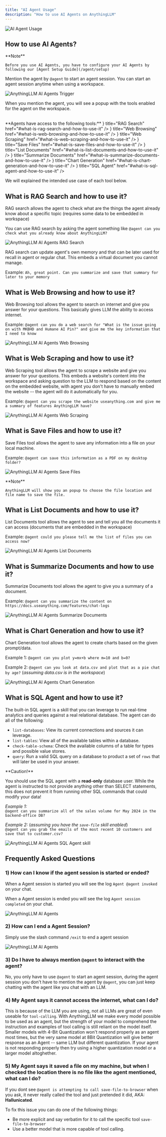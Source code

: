 ```yaml
---
title: "AI Agent Usage"
description: "How to use AI Agents on AnythingLLM"
---
```



<Image
  src="/images/guides/ai-agents/usage.png" 
  height={1080} 
  width={1920} 
  quality={100}
  alt="AI Agent Usage"
/>


## How to use AI Agents?

<Callout type="warning" emoji="️⚠️">
  **Note**

    Before you use AI Agents, you have to configure your AI Agents by following our [Agent Setup Guide](/agent/setup)
</Callout>


Mention the agent by `@agent` to start an agent session. You can start an agent session anytime when using a workspace.

<Image
  src="/images/guides/ai-agents/trigger.png" 
  height={1080} 
  width={1920} 
  quality={100}
  alt="AnythingLLM AI Agents Trigger"
/>

When you mention the agent, you will see a popup with the tools enabled for the agent on the workspace.

<br />
**Agents have access to the following tools:**

<Cards>
  <Card icon={<BoxIcon />} title="RAG Search" href="#what-is-rag-search-and-how-to-use-it" />
  <Card icon={<GlobeIcon />} title="Web Browsing" href="#what-is-web-browsing-and-how-to-use-it" />
  <Card icon={<RowsIcon />} title="Web Scraping" href="#what-is-web-scraping-and-how-to-use-it" />
  <Card icon={<FileIcon />} title="Save Files" href="#what-is-save-files-and-how-to-use-it" />
  <Card icon={<NewsletterIcon />} title="List Documents" href="#what-is-list-documents-and-how-to-use-it" />
  <Card icon={<CardsIcon />} title="Summarize Documents" href="#what-is-summarize-documents-and-how-to-use-it" />
  <Card icon={<DiagramIcon />} title="Chart Generation" href="#what-is-chart-generation-and-how-to-use-it" />
  <Card icon={<Database />} title="SQL Agent" href="#what-is-sql-agent-and-how-to-use-it" />
</Cards>

We will explained the intended use case of each tool below.


## What is RAG Search and how to use it?
RAG search allows the agent to check what are the things the agent already know about a specific topic (requires some data to be embedded in workspace)

You can use RAG search by asking the agent something like `@agent can you check what you already know about AnythingLLM?`

<Image
  src="/images/guides/ai-agents/rag-search.png" 
  height={1080} 
  width={1920} 
  quality={100}
  alt="AnythingLLM AI Agents RAG Search"
/>

RAG search can update agent's own memory and that can be later used for recall in agent or regular chat. This embeds a virtual document you cannot manage.

Example: `Ah, great point. Can you summarize and save that summary for later to your memory`


## What is Web Browsing and how to use it?
Web Browsing tool allows the agent to search on internet and give you answer for your questions. This basically gives LLM the ability to access internet.

Example: `@agent can you do a web search for "What is the issue going on with MKBHD and Humane AI Pin?" and give me the key information that I need to know`

<Image
  src="/images/guides/ai-agents/browsing.png" 
  height={1080} 
  width={1920} 
  quality={100}
  alt="AnythingLLM AI Agents Web Browsing"
/>


## What is Web Scraping and how to use it?
Web Scraping tool allows the agent to scrape a website and give you answer for your questions. This embeds a website's content into the workspace and asking question to the LLM to respond based on the content on the embedded website, with agent you don't have to manually embed the website -- the agent will do it automatically for you.

Example: `@agent can you scrape the website useanything.com and give me a summary of features AnythingLLM have?`

<Image
  src="/images/guides/ai-agents/scrape.png" 
  height={1080} 
  width={1920} 
  quality={100}
  alt="AnythingLLM AI Agents Web Scraping"
/>


## What is Save Files and how to use it?
Save Files tool allows the agent to save any information into a file on your local machine.

Example: `@agent can save this information as a PDF on my desktop folder?`

<Image
  src="/images/guides/ai-agents/saving.png" 
  height={1080} 
  width={1920} 
  quality={100}
  alt="AnythingLLM AI Agents Save Files"
/>

<Callout type="info" emoji="️💡">
  **Note**

    AnythingLLM will show you an popup to choose the file location and file name to save the file.
</Callout>


## What is List Documents and how to use it?
List Documents tool allows the agent to see and tell you all the documents it can access (documents that are embedded in the workspace)

Example: `@agent could you please tell me the list of files you can access now?`

<Image
  src="/images/guides/ai-agents/list-document.png" 
  height={1080} 
  width={1920} 
  quality={100}
  alt="AnythingLLM AI Agents List Documents"
/>


## What is Summarize Documents and how to use it?
Summarize Documents tool allows the agent to give you a summary of a document.

Example: `@agent can you summarize the content on https://docs.useanything.com/features/chat-logs`

<Image
  src="/images/guides/ai-agents/summarize.png" 
  height={1080} 
  width={1920} 
  quality={100}
  alt="AnythingLLM AI Agents Summarize Documents"
/>


## What is Chart Generation and how to use it?
Chart Generation tool allows the agent to create charts based on the given prompt/data.

Example 1: `@agent can you plot y=mx+b where m=10 and b=0?`

Example 2: `@agent can you look at data.csv and plot that as a pie chat by age?` (*assuming data.csv is in the workspace*)

<Image
  src="/images/guides/ai-agents/graph.png" 
  height={1080} 
  width={1920} 
  quality={100}
  alt="AnythingLLM AI Agents Chart Generation"
/>


## What is SQL Agent and how to use it?
The built-in SQL agent is a skill that you can leverage to run real-time analytics and queries against a real relational database. The agent can do all of the following:
- `list-databases`: View its current connections and sources it can leverage.
- `list-tables`: View all of the available tables within a database.
- `check-table-schema`: Check the available columns of a table for types and possible value stores.
- `query`: Run a valid SQL query on a database to product a set of `rows` that will later be used in your answer.

<Callout type="warning" emoji="️🔧">
  **Caution!**

  You should use the SQL agent with a <b>read-only</b> database user. While the agent is instructed to not provide anything other than SELECT statements, this does not prevent it from running other SQL commands that could modify your data!
</Callout>


_Example 1:_ <br/>
`@agent can you summarize all of the sales volume for May 2024 in the backend-office DB?`

_Example 2:_ (_assuming you have the `save-file` skill enabled_)<br/>
`@agent can you grab the emails of the most recent 10 customers and save that to customer.csv?` 

<Image
  src="/images/guides/ai-agents/sql-agent.png" 
  height={1080} 
  width={1920} 
  quality={100}
  alt="AnythingLLM AI Agents SQL Agent skill"
/>


## Frequently Asked Questions

### 1) How can I know if the agent session is started or ended?
When a Agent session is started you will see the log `Agent @agent invoked` on your chat.

When a Agent session is ended you will see the log `Agent session completed` on your chat.

<Image
  src="/images/guides/ai-agents/start-end.png" 
  height={1080} 
  width={1920} 
  quality={100}
  alt="AnythingLLM AI Agents"
/>


### 2) How can I end a Agent Session?
Simply use the slash command `/exit` to end a agent session

<Image
  src="/images/guides/ai-agents/end-slash-command.png" 
  height={1080} 
  width={1920} 
  quality={100}
  alt="AnythingLLM AI Agents"
/>


### 3) Do I have to always mention `@agent` to interact with the agent?
No, you only have to use `@agent` to start an agent session, during the agent session you don't have to mention the agent by `@agent`, you can just keep chatting with the agent like you chat with an LLM.


### 4) My Agent says it cannot access the internet, what can I do?
This is because of the LLM you are using, not all LLMs are great of even useable for `tool-calling`. With AnythingLLM we make every model possible to be used as an agent, but the strength of your model to comprehend the instruction and examples of tool calling is still reliant on the model itself. Smaller models with 4-Bit Quantization won't respond properly as an agent most times, but the very same model at 8Bit Quantization will give better response as an Agent -- same LLM but different quantization. If your agent is not responding properly then try using a higher quantization model or a larger model altoghether.


### 5) My Agent says it saved a file on my machine, but when I checked the location there is no file like the agent mentioned, what can I do?
If you dont see `@agent is attempting to call save-file-to-browser` when you ask, it never really called the tool and just pretended it did, AKA: **Hallunicated**. 

To fix this issue you can do one of the following things:
- Be more explicit and say verbatim for it to call the specific tool `save-file-to-browser`
- Use a better model that is more capable of tool calling.
